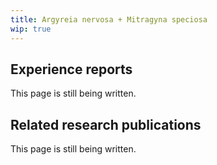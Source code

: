 ---
title: Argyreia nervosa + Mitragyna speciosa
wip: true
---

## Experience reports

This page is still being written.

## Related research publications

This page is still being written.

